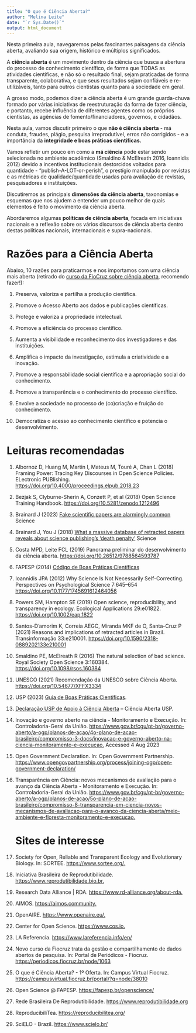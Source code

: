 ```yaml
---
title: "O que é Ciência Aberta?"
author: "Melina Leite"
date: "`r Sys.Date()`"
output: html_document
---
```


Nesta primeira aula, navegaremos pelas fascinantes paisagens da ciência aberta, avaliando sua origem, histórico e múltiplos significados.

A **ciência aberta** é um movimento dentro da ciência que busca a abertura do processo de conhecimento científico, de forma que TODAS as atividades científicas, e não só o resultado final, sejam praticadas de forma transparente, colaborativa, e que seus resultados sejam confiáveis e re-utilizáveis, tanto para outros cientistas quanto para a sociedade em geral.

A grosso modo, podemos dizer a ciência aberta é um grande guarda-chuva formado por várias iniciativas de reestruturação da forma de fazer ciência, e portanto, recebe influência de diferentes agentes como os próprios cientistas, as agências de fomento/financiadores, governos, e cidadãos.

Nesta aula, vamos discutir primeiro o que **não é ciência aberta** - má conduta, fraudes, plágio, pesquisa irreprodutível, erros não corrigidos - e a importância da **integridade e boas práticas científicas.**

Vamos refletir um pouco em como a **má ciência** pode estar sendo selecionada no ambiente acadêmico (Smaldino & McElreath 2016, Ioannidis 2012) devido a incentivos institucionais destorcidos voltados para quantidade - "publish-A-LOT-or-perish", o prestígio manipulado por revistas e as métricas de qualidade/quantidade usadas para avaliação de revistas, pesquisadores e instituições.

Discutiremos as principais **dimensões da ciência aberta**, taxonomias e esquemas que nos ajudem a entender um pouco melhor de quais elementos é feito o movimento da ciência aberta.

Abordaremos algumas **políticas de ciência aberta**, focada em iniciativas nacionais e a reflexão sobre os vários discursos de ciência aberta dentro destas políticas nacionais, internacionais e supra-nacionais.

# Razões para a Ciência Aberta

Abaixo, 10 razões para praticarmos e nos importamos com uma ciência mais aberta (retirado do [curso da FioCruz sobre ciência aberta](https://campusvirtual.fiocruz.br/portal/node/38010), recomendo fazer!):

1.  Preserva, valoriza e partilha a produção científica.

2.  Promove o Acesso Aberto aos dados e publicações científicas.

3.  Protege e valoriza a propriedade intelectual.

4.  Promove a eficiência do processo científico.

5.  Aumenta a visibilidade e reconhecimento dos investigadores e das instituições.

6.  Amplifica o impacto da investigação, estimula a criatividade e a inovação.

7.  Promove a responsabilidade social científica e a apropriação social do conhecimento.

8.  Promove a transparência e o conhecimento do processo científico.

9.  Envolve a sociedade no processo de (co)criação e fruição do conhecimento.

10. Democratiza o acesso ao conhecimento científico e potencia o desenvolvimento.

# Leituras recomendadas

1.  Albornoz D, Huang M, Martin I, Mateus M, Touré A, Chan L (2018) Framing Power: Tracing Key Discourses in Open Science Policies. ELectronic PUBlishing. <https://doi.org/10.4000/proceedings.elpub.2018.23>

2.  Bezjak S, Clyburne-Sherin A, Conzett P, et al (2018) Open Science Training Handbook. <https://doi.org/10.5281/zenodo.1212496>

3.  Brainard J (2023) [Fake scientific papers are alarmingly common](https://www.science.org/content/article/fake-scientific-papers-are-alarmingly-common) Science

4.  Brainard J, You J (2018) [What a massive database of retracted papers reveals about science publishing's 'death penalty'](https://www.science.org/content/article/what-massive-database-retracted-papers-reveals-about-science-publishing-s-death-penalty) Science

5.  Costa MPD, Leite FCL (2019) Panorama preliminar do desenvolvimento da ciência aberta. <https://doi.org/10.26512/9788564593787>

6.  FAPESP (2014) [Código de Boas Práticas Científicas](https://fapesp.br/boaspraticas/)

7.  Ioannidis JPA (2012) Why Science Is Not Necessarily Self-Correcting. Perspectives on Psychological Science 7:645--654 <https://doi.org/10.1177/1745691612464056>

8.  Powers SM, Hampton SE (2019) Open science, reproducibility, and transparency in ecology. Ecological Applications 29:e01822. <https://doi.org/10.1002/eap.1822>

9.   Santos-D'amorim K, Correia AEGC, Miranda MKF de O, Santa-Cruz P (2021) Reasons and implications of retracted articles in Brazil. Transinformação 33:e210001. <https://doi.org/10.1590/2318-0889202133e210001>

10. Smaldino PE, McElreath R (2016) The natural selection of bad science. Royal Society Open Science 3:160384. <https://doi.org/10.1098/rsos.160384>

11. UNESCO (2021) Recomendação da UNESCO sobre Ciência Aberta. <https://doi.org/10.54677/XFFX3334>

12. USP (2023) [Guia de Boas Práticas Científicas](https://prp.usp.br/wp-content/uploads/sites/649/2016/05/PRP_Guia-de-Boas-Pr%C3%A1ticas-Cientificas_2019_2-1.pdf).

13.  [Declaração USP de Apoio à Ciência Aberta](https://cienciaaberta.usp.br/declaracao-usp-de-apoio-a-ciencia-aberta/) -- Ciência Aberta USP.

14. Inovação e governo aberto na ciência - Monitoramento e Execução. In: Controladoria-Geral da União. <https://www.gov.br/cgu/pt-br/governo-aberto/a-ogp/planos-de-acao/4o-plano-de-acao-brasileiro/compromisso-3-docs/inovacao-e-governo-aberto-na-ciencia-monitoramento-e-execucao.> Accessed 4 Aug 2023

15. Open Government Declaration. In: Open Government Partnership. [https://www.opengovpartnership.org/process/joining-ogp/open-government-declaration/](https://www.opengovpartnership.org/process/joining-ogp/open-government-declaration/.)

16. Transparência em Ciência: novos mecanismos de avaliação para o avanço da Ciência Aberta - Monitoramento e Execução. In: Controladoria-Geral da União. <https://www.gov.br/cgu/pt-br/governo-aberto/a-ogp/planos-de-acao/5o-plano-de-acao-brasileiro/compromisso-8-transparencia-em-ciencia-novos-mecanismos-de-avaliacao-para-o-avanco-da-ciencia-aberta/meio-ambiente-e-floresta-monitoramento-e-execucao.>

    # Sites de interesse

17. Society for Open, Reliable and Transparent Ecology and Evolutionary Biology. In: SORTEE. <https://www.sortee.org/.>

18. Iniciativa Brasileira de Reprodutibilidade. <https://www.reprodutibilidade.bio.br.>

19. Research Data Alliance \| RDA. <https://www.rd-alliance.org/about-rda.>

20. AIMOS. <https://aimos.community.>

21. OpenAIRE. <https://www.openaire.eu/.>

22. Center for Open Science. <https://www.cos.io.>

23.  LA Referencia. [https://www.lareferencia.info/en/](https://www.lareferencia.info/en/.)

24.  Novo curso da Fiocruz trata da gestão e compartilhamento de dados abertos de pesquisa. In: Portal de Periódicos - Fiocruz. [https://periodicos.fiocruz.br/node/1063](https://periodicos.fiocruz.br/node/1063.)

25. O que é Ciência Aberta? - 1º Oferta. In: Campus Virtual Fiocruz. [https://campusvirtual.fiocruz.br/portal/?q=node/38010](https://campusvirtual.fiocruz.br/portal/?q=node/38010.)

26. Open Science \@ FAPESP. [https://fapesp.br/openscience/](https://fapesp.br/openscience/.)

27. Rede Brasileira De Reprodutibilidade. [https://www.reprodutibilidade.org](https://www.reprodutibilidade.org.)

28.  ReproducibiliTea. [https://reproducibilitea.org/](https://reproducibilitea.org/.)

29. SciELO - Brazil. [https://www.scielo.br/](https://www.scielo.br/.)
